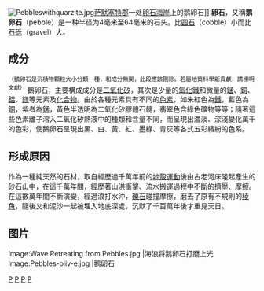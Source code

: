 {{Disputed title}}
{{Contradict-other|鵝卵石}}

[[Image:Pebbleswithquarzite.jpg|right]][[萨默塞特郡|萨默塞特郡]]一处[[卵石海岸|卵石海岸]]上的鹅卵石]]
'''卵石'''，又稱'''鹅卵石'''（pebble）是一种半径为4毫米至64毫米的石头。比[[圆石|圆石]]（cobble）小而比[[石砾|石砾]]（gravel）大。

==成分==<sup>（鵝卵石是沉積物顆粒大小分類一種，和成分無関，此段應該刪除。若屬地質科學新貢獻，請標明文獻）</sup>
鵝卵石，主要構成成分是[[二氧化矽|二氧化矽]]，其次是少量的[[氧化鐵|氧化鐵]]和微量的[[錳|錳]]、[[銅|銅]]、[[鋁|鋁]]、[[鎂|鎂]]等元素及[[化合物|化合物]]。由於各種元素具有不同的[[色素|色素]]，如朱紅色為[[鐵|鐵]]，藍色為[[銅|銅]]，紫者為[[錳|錳]]，黃色半透明為二氧化矽膠體石髓，翡翠色含綠色礦物等等；隨著這些色素離子溶入二氧化矽熱液中的種類和含量不同，而呈現出濃淡、深淺變化萬千的色彩，使鵝卵石呈現出黑、白、黃、紅、墨綠、青灰等各式五彩繽紛的色系。

==形成原因==

作為一種純天然的石材，取自經歷過千萬年前的[[造山運動|地殼運動]]後由古老河床隆起產生的砂石山中，在這千萬年間，經歷著山洪衝擊、流水搬運過程中不斷的擠壓、摩擦。在這數萬年間不斷演變，經過浪打水沖，[[礫石|礫石]]碰撞摩擦，磨去了原有不規則的[[稜角|稜角]]，隨後又和泥沙一起被埋入地底深處，沉默了千百萬年後才重見天日。

== 图片 ==
<gallery>
Image:Wave Retreating from Pebbles.jpg |海浪将鹅卵石打磨上光
Image:Pebbles-oliv-e.jpg |鹅卵石
</gallery>

{{建築材料}}

[[Category:石頭|P]]
[[Category:沉积学|P]]
[[Category:颗粒材料|P]]
[[Category:石材|P]]